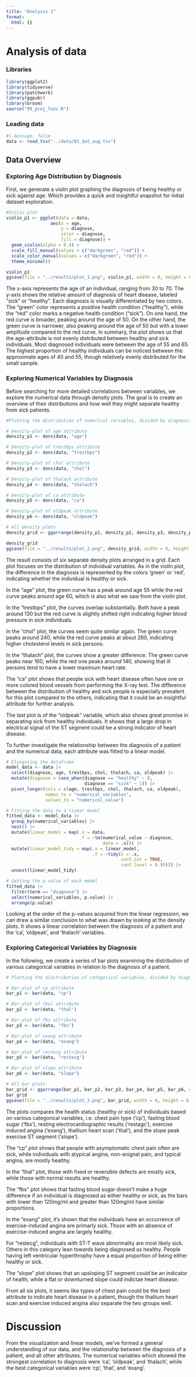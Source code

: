 ```yaml
---
title: "Analysis 1"
format:
  html: {}
---
```


# Analysis of data

### Libraries

```r
library(ggplot2)
library(tidyverse)
library(patchwork)
library(ggpubr)
library(broom)
source("99_proj_func.R")
```

### Loading data

```r
#| message: false
data <- read_tsv("../data/03_dat_aug.tsv")
```

## Data Overview

### **Exploring Age Distribution by Diagnosis**

First, we generate a violin plot graphing the diagnosis of being healthy or sick against age. Which provides a quick and insightful snapshot for initial dataset exploration.

```r
#Violin plot
violin_p1 <- ggplot(data = data,
                 aes(x = age,
                     y = diagnose,
                     color = diagnose,
                     fill = diagnose)) +
  geom_violin(alpha = 0.4) +
  scale_fill_manual(values = c("darkgreen", "red")) +
  scale_color_manual(values = c("darkgreen", "red")) +
  theme_minimal()

violin_p1
ggsave(file = "../results/plot_1.png", violin_p1, width = 8, height = 6, units = "in")
```

The x-axis represents the age of an individual, ranging from 30 to 70. The y-axis shows the relative amount of diagnosis of heart disease, labeled "sick" or "healthy". Each diagnosis is visually differentiated by two colors. The "green" color represents a positive health condition ("healthy"), while the "red" color marks a negative health condition ("sick"). On one hand, the red curve is broader, peaking around the age of 50. On the other hand, the green curve is narrower, also peaking around the age of 50 but with a lower amplitude compared to the red curve. In summary, the plot shows us that the age-attribute is not evenly distributed between healthy and sick individuals. Most diagnosed individuals were between the age of 55 and 65. The highest proportion of healthy individuals can be noticed between the approximate ages of 40 and 55, though relatively evenly distributed for the small sample.

### **Exploring Numerical Variables by Diagnosis**

Before searching for more detailed correlations between variables, we explore the numerical data through density plots. The goal is to create an overview of their distributions and how well they might separate healthy from sick patients.

```r
#Plotting the distribution of numerical variables, divided by diagnosis

# Density-plot of age attribute
density_p1 <- dens(data, "age")

# Density-plot of trestbps attribute
density_p2 <- dens(data, "trestbps")

# Density-plot of chol attribute
density_p3 <- dens(data, "chol")

# Density-plot of thalach attribute
density_p4 <- dens(data, "thalach")

# Density-plot of ca attribute
density_p5 <- dens(data, "ca")

# Density-plot of oldpeak attribute
density_p6 <- dens(data, "oldpeak")

# All density plots
density_grid <- ggarrange(density_p1, density_p2, density_p3, density_p4, density_p5, density_p6, ncol=2, nrow=3, common.legend = TRUE, legend = "bottom")

density_grid
ggsave(file = "../results/plot_2.png", density_grid, width = 8, height = 6, units = "in")

```

The result consists of six separate density plots arranged in a grid. Each plot focuses on the distribution of individual variables. As in the violin plot, the difference in the diagnosis is represented by the colors 'green' or 'red', indicating whether the individual is healthy or sick.

In the "age" plot, the green curve has a peak around age 55 while the red curve peaks around age 60, which is also what we saw from the violin plot.

In the "trestbps" plot, the curves overlap substantially. Both have a peak around 130 but the red curve is slightly shifted right indicating higher blood pressure in sick individuals.

In the "chol" plot, the curves seem quite similar again. The green curve peaks around 240, while the red curve peaks at about 260, indicating higher cholesterol levels in sick persons.

In the "thalach" plot, the curves show a greater difference. The green curve peaks near 160, while the red one peaks around 140, showing that ill persons tend to have a lower maximum heart rate.

The "ca" plot shows that people sick with heart disease often have one or more colored blood vessels from performing the X-ray test. The difference between the distribution of healthy and sick people is especially prevalent for this plot compared to the others, indicating that it could be an insightful attribute for further analysis.

The last plot is of the "oldpeak" variable, which also shows great promise in separating sick from healthy individuals. It shows that a large drop in electrical signal of the ST segment could be a strong indicator of heart disease.

To further investigate the relationship between the diagnosis of a patient and the numerical data, each attribute was fitted to a linear model.

```r
# Elongating the dataframe
model_data <- data |>
  select(diagnose, age, trestbps, chol, thalach, ca, oldpeak) |>
  mutate(diagnose = case_when(diagnose == "healthy" ~ 0,
                              diagnose == "sick" ~ 1)) |>
  pivot_longer(cols = c(age, trestbps, chol, thalach, ca, oldpeak),
               names_to = "numerical_variables",
               values_to = "numerical_value")

# Fitting the data to a linear model
fitted_data <- model_data |>
  group_by(numerical_variables) |>
  nest() |>
  mutate(linear_model = map(.x = data,
                            .f = ~lm(numerical_value ~ diagnose,
                                     data = .x))) |> 
  mutate(linear_model_tidy = map(.x = linear_model,
                                 .f = ~tidy(x = .x,
                                            conf.int = TRUE,
                                            conf.level = 0.95))) |>
  unnest(linear_model_tidy)

# Getting the p-value of each model
fitted_data |>
  filter(term == "diagnose") |>
  select(numerical_variables, p.value) |>
  arrange(p.value)

```

Looking at the order of the p-values acquired from the linear regression, we can draw a similar conclusion to what was drawn by looking at the density plots. It shows a linear correlation between the diagnosis of a patient and the 'ca', 'oldpeak', and 'thalach' variables.

### **Exploring Categorical Variables by Diagnosis**

In the following, we create a series of bar plots examining the distribution of various categorical variables in relation to the diagnosis of a patient.

```r
# Plotting the disctribution of categorical variables, divided by diagnosis

# Bar-plot of cp attribute
bar_p1 <- bar(data, "cp")

# Bar-plot of thal attribute
bar_p2 <- bar(data, "thal")

# Bar-plot of fbs attribute
bar_p3 <- bar(data, "fbs")

# Bar-plot of exang attribute
bar_p4 <- bar(data, "exang")

# Bar-plot of restecg attribute
bar_p5 <- bar(data, "restecg")

# Bar-plot of slope attribute
bar_p6 <- bar(data, "slope")

# All bar plots
bar_grid <- ggarrange(bar_p1, bar_p2, bar_p3, bar_p4, bar_p5, bar_p6, ncol = 2, nrow = 3, common.legend = TRUE, legend = "bottom")
bar_grid
ggsave(file = "../results/plot_3.png", bar_grid, width = 8, height = 6, units = "in")

```

The plots compares the health status (healthy or sick) of individuals based on various categorical variables, i.e. chest pain type ('cp'), fasting blood sugar ('fbs'), resting electrocardiographic results ('restagc'), exercise induced angina ('exang'), thallium heart scan ('thal'), and the slope peak exercise ST segment ('slope').

The "cp" plot shows that people with asymptomatic chest pain often are sick, while individuals with atypical angina, non-anignal pain, and typical angina, are mostly healthy.

In the "thal" plot, those with fixed or reversible defects are mostly sick, while those with normal results are healthy.

The "fbs" plot shows that fasting blood sugar doesn't make a huge difference if an individual is diagnosed as either healthy or sick, as the bars with lower than 120mg/ml and greater than 120mg/ml have similar proportions.

In the "exang" plot, it's shown that the individuals have an occurrence of exercise-induced angina are primarly sick. Those with an absence of exercise-induced angina are largely healthy.

For "restecg", individuals with ST-T wave abnormality are most likely sick. Others in this category lean towards being diagnosed as healthy. People having left ventricular hyperthrophy have a equal proportion of being either healthy or sick.

The "slope" plot shows that an upsloping ST segment could be an indicator of health, while a flat or downturned slope could indictae heart disease.

From all six plots, it seems like types of chest pain could be the best attribute to indicate heart disease in a patient, though the thallium heart scan and exercise induced angina also separate the two groups well.

# Discussion

From the visualization and linear models, we've formed a general understanding of our data, and the relationship between the diagnosis of a patient, and all other attributes. The numerical variables which showed the strongest correlation to diagnosis were 'ca', 'oldpeak', and 'thalach', while the best categorical variables were 'cp', 'thal', and 'exang'.
